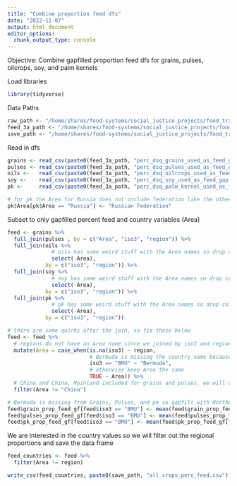 ```yaml
---
title: "Combine proportion feed dfs"
date: "2022-11-07"
output: html_document
editor_options: 
  chunk_output_type: console
---
```


Objective: Combine gapfilled proportion feed dfs for grains, pulses, oilcrops, soy, and palm kernels

Load libraries
```r
library(tidyverse)
```

Data Paths
```r
raw_path <- "/home/shares/food-systems/social_justice_projects/food_trade_pressures/raw_data/"
feed_3a_path <- "/home/shares/food-systems/social_justice_projects/food_trade_pressures/output_data/03a_calc_proportion_feed_per_crop_country/"
save_path <- "/home/shares/food-systems/social_justice_projects/food_trade_pressures/output_data/03a_calc_proportion_feed_per_crop_country/"
```


Read in dfs
```r
grains <- read_csv(paste0(feed_3a_path, "perc_dsq_grains_used_as_feed_gapfilled.csv"))
pulses <- read_csv(paste0(feed_3a_path, "perc_dsq_pulses_used_as_feed_gapfilled.csv"))
oils <-   read_csv(paste0(feed_3a_path, "perc_dsq_oilcrops_used_as_feed_gapfilled.csv"))
soy <-    read_csv(paste0(feed_3a_path, "perc_dsq_soy_used_as_feed_gapfilled.csv"))
pk <-     read_csv(paste0(feed_3a_path, "perc_dsq_palm_kernel_used_as_feed_gapfilled.csv"))

# for pk the Area for Russia does not include federation like the other dfs so fix this below
pk$Area[pk$Area == "Russia"] <- "Russian Federation"

```

Subset to only gapfilled percent feed and country variables (Area)

```r
feed <- grains %>% 
  full_join(pulses , by = c("Area", "iso3", "region")) %>% 
  full_join(oils %>% 
              # oils has some weird stuff with the Area names so drop column
              select(-Area),
            by = c("iso3", "region")) %>% 
  full_join(soy %>% 
              # soy has some weird stuff with the Area names so drop column
              select(-Area), 
            by = c("iso3", "region")) %>% 
  full_join(pk %>% 
              # pk has some weird stuff with the Area names so drop column
              select(-Area), 
            by = c("iso3", "region")) 

# there are some quirks after the join, so fix these below
feed <- feed %>% 
  # regions do not have an Area name since we joined by iso3 and region, fill in Area column
  mutate(Area = case_when(is.na(iso3) ~ region,
                          # Bermuda is missing the country name because it is missing from the grains and pulses data
                          iso3 == "BMU" ~ "Bermuda",
                          # otherwise keep Area the same
                          TRUE ~ Area)) %>% 
  # China and China, Mainland included for grains and pulses, we will only be using China, Mainland Values
  filter(Area != "China")

# Bermuda is missing from Grains, Pulses, and pk so gapfill with Northern America average
feed$grain_prop_feed_gf[feed$iso3 == "BMU"] <- mean(feed$grain_prop_feed_gf[feed$region == "Northern America"], na.rm = TRUE)
feed$pulses_prop_feed_gf[feed$iso3 == "BMU"] <- mean(feed$pulses_prop_feed_gf[feed$region == "Northern America"], na.rm = TRUE)
feed$pk_prop_feed_gf[feed$iso3 == "BMU"] <- mean(feed$pk_prop_feed_gf[feed$region == "Northern America"], na.rm = TRUE)


```

We are interested in the country values so we will filter out the regional proportions and save the data frame
```r
feed_countries <- feed %>% 
  filter(Area != region)

write_csv(feed_countries, paste0(save_path, "all_crops_perc_feed.csv"))

```

